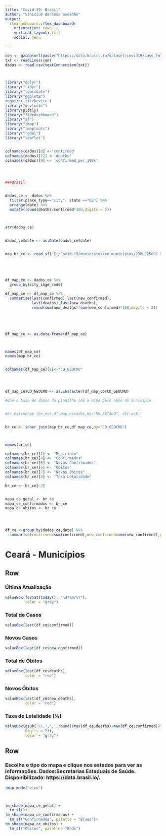 ---
title: "Covid-19: Brasil"
author: "Vinícius Barbosa Godinho"
output: 
  flexdashboard::flex_dashboard:
    orientation: rows
    vertical_layout: fill
    social: menu
    
---

```{r setup, include=FALSE}


con <- gzcon(url(paste("https://data.brasil.io/dataset/covid19/caso_full.csv.gz", sep=",")))
txt <- readLines(con)
dados <- read.csv(textConnection(txt))



library("dplyr")
library("tidyr")
library("lubridate")
library("ggplot2")
require('tikzDevice')
library("devtools")
library(plotly)
library("flexdashboard")
library("sf")  
library("tmap")
library("tmaptools")
library("rgdal")
library("leaflet")


colnames(dados)[8] <-'confirmed'
colnames(dados)[12] <-'deaths'
colnames(dados)[9] <- 'confirmed_per_100k'




###Brasil


dados_ce <- dados %>%
  filter(place_type=="city", state =="CE") %>%
  arrange(date) %>%
  mutate(round(deaths/confirmed*100,digits = 2)) 



str(dados_ce)


dados_ce$date <- as.Date(dados_ce$date)


map_br_ce <- read_sf("E:/Covid-19/municipios/ce_municipios/23MUE250GC_SIR.shp")





df_map_ce <- dados_ce %>%
  group_by(city_ibge_code) 

df_map_ce <- df_map_ce %>%
  summarize(last(confirmed),last(new_confirmed),
            last(deaths),last(new_deaths),
            round(sum(new_deaths)/sum(new_confirmed)*100,digits = 2))





df_map_ce <- as.data.frame(df_map_ce)



names(df_map_ce) 
names(map_br_ce) 


colnames(df_map_ce)[1]<-"CD_GEOCMU"




df_map_ce$CD_GEOCMU <- as.character(df_map_ce$CD_GEOCMU)

#Une a base de dados da planilha com o mapa pelo nome do município


#br_est=merge (br_est,df_map_estados,by="NM_ESTADO", all.x=T) 


br_ce <- inner_join(map_br_ce,df_map_ce,by="CD_GEOCMU")



names(br_ce)

colnames(br_ce)[1] <- "Municipio"
colnames(br_ce)[4] <- "Confirmados"
colnames(br_ce)[5] <- "Novos Confirmados"
colnames(br_ce)[6] <- "Obitos"
colnames(br_ce)[7] <- "Novos Obitos"
colnames(br_ce)[8] <- "Taxa Letalidade"

br_ce <- br_ce[-2]


mapa_ce_geral <- br_ce
mapa_ce_confirmados <- br_ce
mapa_ce_obitos <- br_ce




df_ce <-group_by(dados_ce,date) %>%
  summarise(confirmed=sum(confirmed),new_confirmed=sum(new_confirmed),deaths=sum(deaths),new_deaths=sum(new_deaths))

```

Ceará - Municípios
=======================================================================


Row
-------------------------------------

### Última Atualização

```{r}
valueBox(format(today(), "%d/%m/%Y"),
         color = "gray")
```


### Total de Casos

```{r}
valueBox(last(df_ce$confirmed))
```

### Novos Casos

```{r}
valueBox(last(df_ce$new_confirmed))
```

### Total de Óbitos

```{r}
valueBox(last(df_ce$deaths),
         color = "red")

```

### Novos Óbitos

```{r}
valueBox(last(df_ce$new_deaths),
         color = "red")
```

### Taxa de Letalidade (%)

```{r}
valueBox(gsub('\\.',',',round((max(df_ce$deaths)/max(df_ce$confirmed))*100,
         digits = 2)),
         color = "gray")
```


Row
-------------------------------------

### Escolha o tipo do mapa e clique nos estados para ver as informações. Dados:Secretarias Estaduais de Saúde. Disponibilizado: https://data.brasil.io/.

```{r}


tmap_mode("view")



tm_shape(mapa_ce_geral) +
  tm_sf()+
tm_shape(mapa_ce_confirmados) +
  tm_sf("Confirmados", palette = "Blues")+
tm_shape(mapa_ce_obitos) +
  tm_sf("Obitos", palette= "Reds")




```

